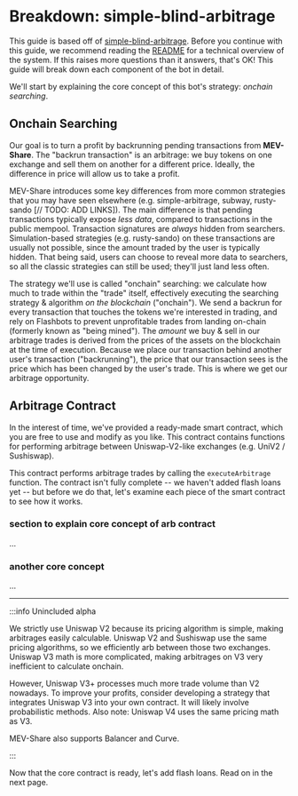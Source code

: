 
# Breakdown: simple-blind-arbitrage

This guide is based off of [simple-blind-arbitrage](https://github.com/flashbots/simple-blind-arbitrage). Before you continue with this guide, we recommend reading the [README](https://github.com/flashbots/simple-blind-arbitrage#readme) for a technical overview of the system. If this raises more questions than it answers, that's OK! This guide will break down each component of the bot in detail.

We'll start by explaining the core concept of this bot's strategy: _onchain searching_.

## Onchain Searching

Our goal is to turn a profit by backrunning pending transactions from **MEV-Share**. The "backrun transaction" is an arbitrage: we buy tokens on one exchange and sell them on another for a different price. Ideally, the difference in price will allow us to take a profit.

MEV-Share introduces some key differences from more common strategies that you may have seen elsewhere (e.g. simple-arbitrage, subway, rusty-sando [// TODO: ADD LINKS]). The main difference is that pending transactions typically expose _less data_, compared to transactions in the public mempool. Transaction signatures are _always_ hidden from searchers. Simulation-based strategies (e.g. rusty-sando) on these transactions are usually not possible, since the amount traded by the user is typically hidden. That being said, users can choose to reveal more data to searchers, so all the classic strategies can still be used; they'll just land less often.

The strategy we'll use is called "onchain" searching: we calculate how much to trade within the "trade" itself, effectively executing the searching strategy & algorithm _on the blockchain_ ("onchain"). We send a backrun for every transaction that touches the tokens we're interested in trading, and rely on Flashbots to prevent unprofitable trades from landing on-chain (formerly known as "being mined"). The _amount_ we buy & sell in our arbitrage trades is derived from the prices of the assets on the blockchain at the time of execution. Because we place our transaction behind another user's transaction ("backrunning"), the price that our transaction sees is the price which has been changed by the user's trade. This is where we get our arbitrage opportunity.

## Arbitrage Contract

In the interest of time, we've provided a ready-made smart contract, which you are free to use and modify as you like. This contract contains functions for performing arbitrage between Uniswap-V2-like exchanges (e.g. UniV2 / Sushiswap).

<RemoteCodeBlock url="https://raw.githubusercontent.com/flashbots/simple-blind-arbitrage/main/src/BlindBackrunLogic.sol" language="solidity" />

This contract performs arbitrage trades by calling the `executeArbitrage` function. The contract isn't fully complete -- we haven't added flash loans yet -- but before we do that, let's examine each piece of the smart contract to see how it works.

### section to explain core concept of arb contract

...

### another core concept

...

---

:::info Unincluded alpha

We strictly use Uniswap V2 because its pricing algorithm is simple, making arbitrages easily calculable. Uniswap V2 and Sushiswap use the same pricing algorithms, so we efficiently arb between those two exchanges. Uniswap V3 math is more complicated, making arbitrages on V3 very inefficient to calculate onchain.

However, Uniswap V3+ processes much more trade volume than V2 nowadays. To improve your profits, consider developing a strategy that integrates Uniswap V3 into your own contract. It will likely involve probabilistic methods. Also note: Uniswap V4 uses the same pricing math as V3.

MEV-Share also supports Balancer and Curve.

:::

Now that the core contract is ready, let's add flash loans. Read on in the next page.
